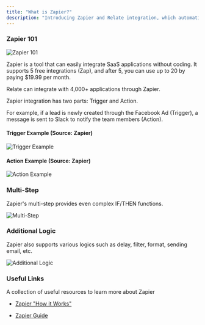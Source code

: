 ```yaml
---
title: "What is Zapier?"
description: "Introducing Zapier and Relate integration, which automatically links data between over 4,000 applications."
---
```


### Zapier 101

![Zapier 101](/docs/images/setup/zapier/zapier-101.png)

Zapier is a tool that can easily integrate SaaS applications without coding. It supports 5 free integrations (Zap), and after 5, you can use up to 20 by paying $19.99 per month.

Relate can integrate with 4,000+ applications through Zapier.

Zapier integration has two parts: Trigger and Action.

For example, if a lead is newly created through the Facebook Ad (Trigger), a message is sent to Slack to notify the team members (Action).

#### Trigger Example (Source: Zapier)

![Trigger Example](/docs/images/setup/zapier/trigger-example.png)

#### Action Example (Source: Zapier)

![Action Example](/docs/images/setup/zapier/action-example.png)

### Multi-Step

Zapier's multi-step provides even complex IF/THEN functions.

![Multi-Step](/docs/images/setup/zapier/multi-step.png)

### Additional Logic

Zapier also supports various logics such as delay, filter, format, sending email, etc.

![Additional Logic](/docs/images/setup/zapier/additional-logic.png)

### Useful Links

A collection of useful resources to learn more about Zapier

- [Zapier "How it Works"](https://zapier.com/how-it-works)

- [Zapier Guide](https://zapier.com/help/create/basics/learn-key-concepts-in-zapier)

